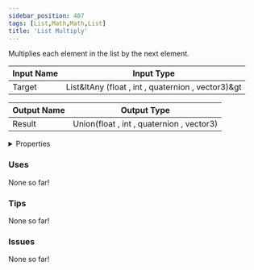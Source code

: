 ```yaml
---
sidebar_position: 407
tags: [List,Math,Math,List]
title: 'List Multiply'
---
```


Multiplies each element in the list by the next element.




<EsbSvg />

| Input Name | Input Type |
|-----------|-----------|
| Target | List&ltAny (float , int , quaternion , vector3)&gt |

| Output Name | Output Type |
|-----------|-----------|
| Result | Union(float , int , quaternion , vector3) |


<details>
  <summary>Properties</summary>
  <div>
    <div>
    <table>
      <thead>
        <tr>
          <th>Is beta required?</th>
          <th>❌</th>
        </tr>
        <tr>
          <th>Is this chip a trolling risk?</th>
          <th>❌</th>
        </tr>
        <tr>
          <th>Is this chip a role assignment risk?</th>
          <th>❌</th>
        </tr>
        <tr>
          <th>Chip UUID</th>
          <th>585aebe5-5df3-423a-8bc4-66b4e2b8bc5b</th>
        </tr>
      </thead>
    </table>
    </div>
  </div>
</details>

### Uses

None so far!

### Tips

None so far!

### Issues

None so far!